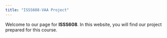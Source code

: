 ```yaml
---
title: "ISSS608-VAA Project"
---
```


Welcome to our page for **ISSS608**. In this website, you will find our project prepared for this course.
